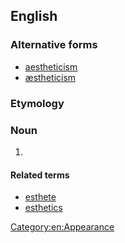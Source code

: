 ==English==
{{wikipedia}}

===Alternative forms===
* [[aestheticism]]
* [[æstheticism]]

===Etymology===
{{suffix|en|esthetic|ism}}

===Noun===
{{en-noun}}

# {{lb|en|American spelling}} {{alternative spelling of|aestheticism|lang=en}}

====Related terms====
* [[esthete]]
* [[esthetics]]

[[Category:en:Appearance]]